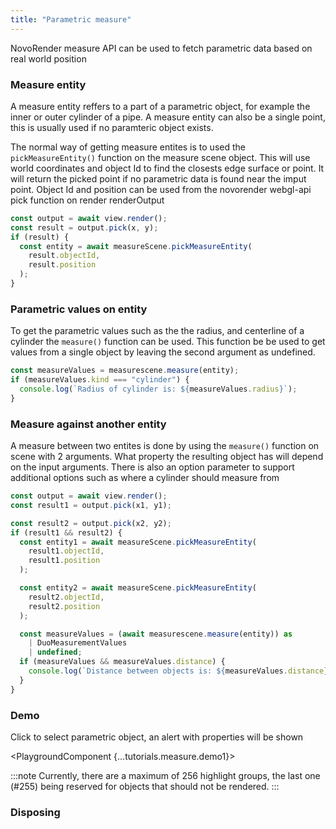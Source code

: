 ```yaml
---
title: "Parametric measure"
---
```



NovoRender measure API can be used to fetch parametric data based on real world position

### Measure entity

A measure entity reffers to a part of a parametric object, for example the inner or outer cylinder of a pipe. A measure entity can also be a single point, this is usually used if no paramteric object exists.

The normal way of getting measure entites is to used the `pickMeasureEntity()` function on the measure scene object. This will use world coordinates and object Id to find the closests edge surface or point. It will return the picked point if no parametric data is found near the imput point.
Object Id and position can be used from the novorender webgl-api pick function on render renderOutput

```typescript
const output = await view.render();
const result = output.pick(x, y);
if (result) {
  const entity = await measureScene.pickMeasureEntity(
    result.objectId,
    result.position
  );
}
```

### Parametric values on entity

To get the parametric values such as the the radius, and centerline of a cylinder the `measure()`
function can be used. This function be be used to get values from a single object by leaving the second argument as undefined.

```typescript
const measureValues = measurescene.measure(entity);
if (measureValues.kind === "cylinder") {
  console.log(`Radius of cylinder is: ${measureValues.radius}`);
}
```

### Measure against another entity

A measure between two entites is done by using the `measure()` function on scene with 2 arguments.
What property the resulting object has will depend on the input arguments. There is also an option parameter
to support additional options such as where a cylinder should measure from

```typescript
const output = await view.render();
const result1 = output.pick(x1, y1);

const result2 = output.pick(x2, y2);
if (result1 && result2) {
  const entity1 = await measureScene.pickMeasureEntity(
    result1.objectId,
    result1.position
  );

  const entity2 = await measureScene.pickMeasureEntity(
    result2.objectId,
    result2.position
  );

  const measureValues = (await measurescene.measure(entity)) as
    | DuoMeasurementValues
    | undefined;
  if (measureValues && measureValues.distance) {
    console.log(`Distance between objects is: ${measureValues.distance}`);
  }
}
```

### Demo

Click to select parametric object, an alert with properties will be shown

<PlaygroundComponent {...tutorials.measure.demo1}></PlaygroundComponent>

:::note
Currently, there are a maximum of 256 highlight groups, the last one (#255) being reserved for objects that should not be rendered.
:::

### Disposing

